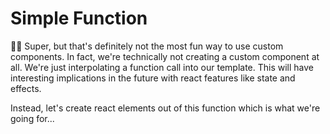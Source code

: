 # Simple Function

<EpicVideo url="https://www.epicreact.dev/workshops/react-fundamentals/simple-function/solution" />

👨‍💼 Super, but that's definitely not the most fun way to use custom components.
In fact, we're technically not creating a custom component at all. We're just
interpolating a function call into our template. This will have interesting
implications in the future with react features like state and effects.

Instead, let's create react elements out of this function which is what we're
going for...
